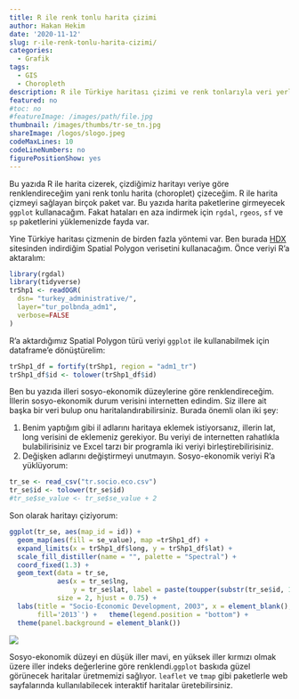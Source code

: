 ```yaml
---
title: R ile renk tonlu harita çizimi
author: Hakan Hekim
date: '2020-11-12'
slug: r-ile-renk-tonlu-harita-cizimi/
categories:
  - Grafik
tags:
  - GIS
  - Choropleth
description: R ile Türkiye haritası çizimi ve renk tonlarıyla veri yerleştirme.
featured: no
#toc: no
#featureImage: /images/path/file.jpg
thumbnail: /images/thumbs/tr-se_tn.jpg
shareImage: /logos/slogo.jpeg
codeMaxLines: 10
codeLineNumbers: no
figurePositionShow: yes
---
```


Bu yazıda R ile harita cizerek, çizdiğimiz haritayı veriye göre renklendireceğim yani renk tonlu harita (choroplet) çizeceğim. R ile harita çizmeyi sağlayan birçok paket var. Bu yazıda harita paketlerine girmeyecek `ggplot` kullanacağım. Fakat hataları en aza indirmek için `rgdal`, `rgeos`, `sf` ve `sp` paketlerini yüklemenizde fayda var.

Yine Türkiye haritası çizmenin de birden fazla yöntemi var. Ben burada [HDX](https://data.humdata.org/dataset/turkey-administrative-boundaries-levels-0-1-2/resource/6cc83f12-885f-475b-98f7-9bad99d682b9) sitesinden indirdiğim Spatial Polygon verisetini kullanacağım. Önce veriyi R'a aktaralım:

```r
library(rgdal)
library(tidyverse)
trShp1 <- readOGR( 
  dsn= "turkey_administrative/",
  layer="tur_polbnda_adm1",
  verbose=FALSE
)
```

R'a aktardığımız Spatial Polygon türü veriyi `ggplot` ile kullanabilmek için dataframe'e dönüştürelim:

```r
trShp1_df = fortify(trShp1, region = "adm1_tr")
trShp1_df$id <- tolower(trShp1_df$id)
```

Ben bu yazıda illeri sosyo-ekonomik düzeylerine göre renklendireceğim. İllerin sosyo-ekonomik durum verisini internetten edindim. Siz illere ait başka bir veri bulup onu haritalandırabilirsiniz. Burada önemli olan iki şey:

1. Benim yaptığım gibi il adlarını haritaya eklemek istiyorsanız, illerin lat, long verisini de eklemeniz gerekiyor. Bu veriyi de internetten rahatlıkla bulabilirisiniz ve Excel tarzı bir programla iki veriyi birleştirebilirisiniz.
2. Değişken adlarını değiştirmeyi unutmayın.
Sosyo-ekonomik veriyi R'a yüklüyorum:

```r
tr_se <- read_csv("tr.socio.eco.csv")
tr_se$id <- tolower(tr_se$id)
#tr_se$se_value <- tr_se$se_value + 2
```

Son olarak haritayı çiziyorum:

```r
ggplot(tr_se, aes(map_id = id)) + 
  geom_map(aes(fill = se_value), map =trShp1_df) +
  expand_limits(x = trShp1_df$long, y = trShp1_df$lat) + 
  scale_fill_distiller(name = "", palette = "Spectral") +
  coord_fixed(1.3) +
  geom_text(data = tr_se, 
            aes(x = tr_se$lng, 
                y = tr_se$lat, label = paste(toupper(substr(tr_se$id, 1, 1)), substr(tr_se$id, 2, nchar(tr_se$id)), sep="")),
            size = 2, hjust = 0.75) +
  labs(title = "Socio-Economic Development, 2003", x = element_blank(), y = element_blank(), 
       fill='2013`') +   theme(legend.position = "bottom") +
  theme(panel.background = element_blank())
```

![](/post/2020-11-12-r-ile-renk-tonlu-harita-cizimi/index.en_files/tr-se.png)

Sosyo-ekonomik düzeyi en düşük iller mavi, en yüksek iller kırmızı olmak üzere iller indeks değerlerine göre renklendi.`ggplot` baskıda güzel görünecek haritalar üretmemizi sağlıyor. `leaflet` ve `tmap` gibi paketlerle web sayfalarında kullanılabilecek interaktif haritalar üretebilirsiniz.